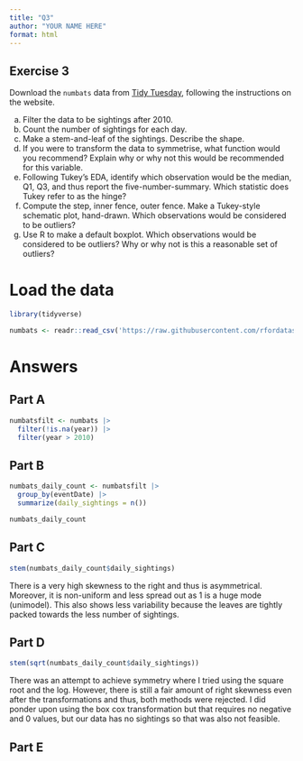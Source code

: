```yaml
---
title: "Q3"
author: "YOUR NAME HERE"
format: html
---
```


## Exercise 3

Download the `numbats` data from [Tidy Tuesday](https://github.com/rfordatascience/tidytuesday/blob/master/data/2023/2023-03-07/readme.md), following the instructions on the website.

a. Filter the data to be sightings after 2010.
b. Count the number of sightings for each day.
c. Make a stem-and-leaf of the sightings. Describe the shape. 
d. If you were to transform the data to symmetrise, what function would you recommend? Explain why or why not this would be recommended for this variable.
e. Following Tukey's EDA, identify which observation would be the median, Q1, Q3, and thus report the five-number-summary. Which statistic does Tukey refer to as the hinge?
f. Compute the step, inner fence, outer fence. Make a Tukey-style schematic plot, hand-drawn. Which observations would be considered to be outliers?
g. Use R to make a default boxplot. Which observations would be considered to be outliers? Why or why not is this a reasonable set of outliers? 


# Load the data

```r
library(tidyverse)
```

```r
numbats <- readr::read_csv('https://raw.githubusercontent.com/rfordatascience/tidytuesday/master/data/2023/2023-03-07/numbats.csv')
```

# Answers

## Part A

```r
numbatsfilt <- numbats |>
  filter(!is.na(year)) |>
  filter(year > 2010)
```

## Part B

```r
numbats_daily_count <- numbatsfilt |>
  group_by(eventDate) |>
  summarize(daily_sightings = n())

numbats_daily_count
```

## Part C

```r
stem(numbats_daily_count$daily_sightings)
```

There is a very high skewness to the right and thus is asymmetrical. Moreover, it is non-uniform and less spread out as 1 is a huge mode (unimodel). This also shows less variability because the leaves are tightly packed towards the less number of sightings.

## Part D

```r
stem(sqrt(numbats_daily_count$daily_sightings))
```

There was an attempt to achieve symmetry where I tried using the square root and the log. However, there is still a fair amount of right skewness even after the transformations and thus, both methods were rejected. I did ponder upon using the box cox transformation but that requires no negative and 0 values, but our data has no sightings so that was also not feasible.

## Part E
